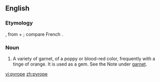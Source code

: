 ==English==

===Etymology===
{{etyl|la}} {{term|pyropus||a kind of red bronze|lang=la}}, from {{etyl|grc}} {{term|πῦρ|sc=Polytonic|tr=pyr||fire}} + {{term|ὤψ|sc=Polytonic|tr=ōps||eye}}; compare French {{term|pyrope|lang=fr}}.

===Noun===
{{en-noun|-}}

# {{mineralogy}} A variety of garnet, of a poppy or blood-red color, frequently with a tinge of orange. It is used as a gem. See the Note under [[garnet]].

[[vi:pyrope]]
[[zh:pyrope]]